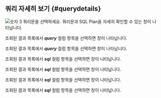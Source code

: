 ## 쿼리 자세히 보기 {#querydetails}

<Xclude product='postgresql,mysql,oracle,cubrid,oracle-pro,oracle-v1,altibase,mssql,mssql-v1,db2,sapase'>

![숫자 3](/img/number-03.png) 쿼리문을 선택하세요. 쿼리문과 SQL Plan을 자세히 확인할 수 있는 <Cmdname sid="TTL06224" className="uitext" /> 창이 나타납니다.

<ImgLang img='db-sql-details-common.png' desc='SQL 상세' />

</Xclude>

<InDoc product='postgresql,mysql'>

조회된 결과 목록에서 ***query*** 컬럼 항목을 선택하면 <Cmdname sid="TTL06224" className="uitext" /> 창이 나타납니다.

<ImgLang img="db-sql-details-postgresql.png" desc="SQL 상세" />

</InDoc>

<InDoc product='oracle-pro,oracle'>

조회된 결과 목록에서 ***query*** 컬럼 항목을 선택하면 <Cmdname sid="TTL06224" className="uitext" /> 창이 나타납니다.

<ImgLang img="db-sql-details-oracle-pro.png" desc="SQL 상세" />

</InDoc>

<InDoc product='cubrid,cubrid-v1,altibase'>

조회된 결과 목록에서 ***sql*** 컬럼 항목을 선택하면 <Cmdname sid="TTL06224" className="uitext" /> 창이 나타납니다.

<ImgLang img='db-sql-details-common.png' desc='SQL 상세' />

</InDoc>

<InDoc product="mssql,mssql-v1">

조회된 결과 목록에서 ***sql*** 컬럼 항목을 선택하면 <Cmdname sid="TTL06224" className="uitext" /> 창이 나타납니다.

<ImgLang img="db-sql-details-mssql.png" desc="SQL 상세" />

</InDoc>

<InDoc product='db2'>

조회된 결과 목록에서 ***sql*** 컬럼 항목을 선택하면 <Cmdname sid="TTL06224" className="uitext" /> 창이 나타납니다.

<ImgLang img='db-sql-details-db2.png' desc='SQL 상세' />

</InDoc>

<InDoc product='sapase'>

조회된 결과 목록에서 ***sql*** 컬럼 항목을 선택하면 <Cmdname sid="TTL06224" className="uitext" /> 창이 나타납니다.

<ImgLang img='db-sql-details-sapase.png' desc='SQL 상세' />

</InDoc>